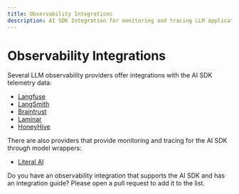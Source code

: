 ```yaml
---
title: Observability Integrations
description: AI SDK Integration for monitoring and tracing LLM applications
---
```


# Observability Integrations

Several LLM observability providers offer integrations with the AI SDK telemetry data:

- [Langfuse](/providers/observability/langfuse)
- [LangSmith](https://docs.smith.langchain.com/observability/how_to_guides/tracing/trace_with_vercel_ai_sdk)
- [Braintrust](/providers/observability/braintrust)
- [Laminar](https://docs.lmnr.ai/tracing/vercel-ai-sdk)
- [HoneyHive](https://docs.honeyhive.ai/integrations/vercel)

There are also providers that provide monitoring and tracing for the AI SDK through model wrappers:

- [Literal AI](https://docs.literalai.com/integrations/vercel-ai-sdk)

<Note>
  Do you have an observability integration that supports the AI SDK and has an
  integration guide? Please open a pull request to add it to the list.
</Note>

